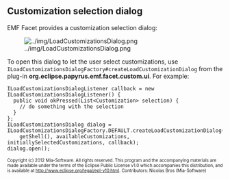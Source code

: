 == Customization selection dialog ==

EMF Facet provides a customization selection dialog:

[[Image:../img/LoadCustomizationsDialog.png]]

To open this dialog to let the user select customizations, use <code>ILoadCustomizationsDialogFactory#createLoadCustomizationDialog</code> from the plug-in '''org.eclipse.papyrus.emf.facet.custom.ui'''. For example:

<pre>
ILoadCustomizationsDialogListener callback = new ILoadCustomizationsDialogListener() {
  public void okPressed(List<Customization> selection) {
    // do something with the selection
  }
};
ILoadCustomizationsDialog dialog = ILoadCustomizationsDialogFactory.DEFAULT.createLoadCustomizationDialog(
    getShell(), availableCustomizations, initiallySelectedCustomizations, callback);
dialog.open();
</pre>

<font size="-2">
Copyright (c) 2012 Mia-Software.
All rights reserved. This program and the accompanying materials
are made available under the terms of the Eclipse Public License v1.0
which accompanies this distribution, and is available at
http://www.eclipse.org/legal/epl-v10.html.
Contributors: Nicolas Bros (Mia-Software)
</font>